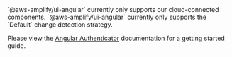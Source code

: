 
<Alert role="none" variation="info">
  <Text>`@aws-amplify/ui-angular` currently only supports our cloud-connected components.</Text>
</Alert>

 <Alert role="none" variation="info" heading="Change detection">
    <Text>`@aws-amplify/ui-angular` currently only supports the `Default` change detection strategy.</Text>
  </Alert>

Please view the [Angular Authenticator](/angular/connected-components/authenticator#quick-start) documentation for a getting started guide.
